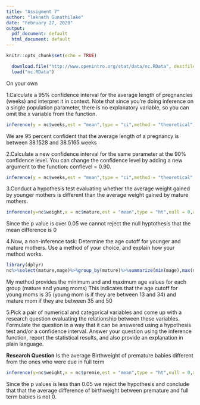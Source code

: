 ```yaml
---
title: "Assigment 7"
author: "laknath Gunathilake"
date: "February 27, 2020"
output:
  pdf_document: default
  html_document: default
---
```


```r
knitr::opts_chunk$set(echo = TRUE)
```

```r
  download.file("http://www.openintro.org/stat/data/nc.RData", destfile = "nc.RData")
  load("nc.RData")
```

On your own

1.Calculate a 95% confidence interval for the average length of pregnancies (weeks) and interpret it in context. Note that since you're doing inference on a single population parameter, there is no explanatory variable, so you can omit the x variable from the function.
```r
inference(y = nc$weeks,est = "mean",type = "ci",method = "theoretical")

```

We are 95 percent confident that the average length of a pregnancy is between 38.1528 and 38.5165 weeks

2.Calculate a new confidence interval for the same parameter at the 90% confidence level. You can change the confidence level by adding a new argument to the function: conflevel = 0.90.

```r
inference(y = nc$weeks,est = "mean",type = "ci",method = "theoretical", conflevel = 0.90)
```

3.Conduct a hypothesis test evaluating whether the average weight gained by younger mothers is different than the average weight gained by mature mothers.
```r
inference(y=nc$weight,x = nc$mature,est = "mean",type = "ht",null = 0,alternative = "twosided",method = "theoretical")
```

Since the p value is over 0.05 we cannot reject the null hyptothesis that the mean difference is 0

4.Now, a non-inference task: Determine the age cutoff for younger and mature mothers. Use a method of your choice, and explain how your method works.
```r
library(dplyr)
nc%>%select(mature,mage)%>%group_by(mature)%>%summarize(min(mage),max(mage))
```

My method provides the minimum and and maximum age values for each group (mature and young moms)
This indicates that the age cutoff for young moms is 35 (young mom is if they are between 13 and 34) and mature mom if they are between 35 and 50

5.Pick a pair of numerical and categorical variables and come up with a research question evaluating the relationship between these variables. Formulate the question in a way that it can be answered using a hypothesis test and/or a confidence interval. Answer your question using the inference function, report the statistical results, and also provide an explanation in plain language.

**Research Question**
Is the average Birthweight of premature babies different from the ones who were due in full term

```r
inference(y=nc$weight,x = nc$premie,est = "mean",type = "ht",null = 0,alternative = "twosided",method = "theoretical")
```
Since the p values is less than 0.05 we reject the hypothesis and conclude that that the average difference of birthweight between premature and full term babies is not 0.



